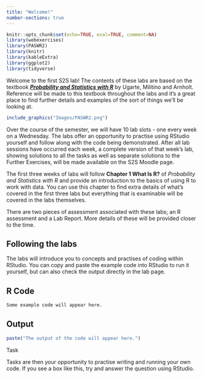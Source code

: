 ```yaml
---
title: "Welcome!"
number-sections: true
---
```


```r
knitr::opts_chunk$set(echo=TRUE, eval=TRUE, comment=NA)
library(webexercises)
library(PASWR2)
library(knitr)
library(kableExtra)
library(ggplot2)
library(tidyverse)
```

```{=html}
<!-- question callout example
:::{.question}
::::{.question-header}
Question
::::
::::{.question-container}
This is where the question text would go.
::::
:::
-->
```

Welcome to the first S2S lab! The contents of these labs are based on the textbook [***Probability and Statistics with R***](https://read.kortext.com/reader/pdf/92741/A){target="_blank"} by Ugarte, Militino and Arnholt. Reference will be made to this textbook throughout the labs and it's a great place to find further details and examples of the sort of things we'll be looking at.

```r
include_graphics("Images/PASWR2.png")
```

Over the course of the semester, we will have 10 lab slots - one every week on a Wednesday. The labs offer an opportunity to practise using RStudio yourself and follow along with the code being demonstrated. After all lab sessions have occurred each week, a complete version of that week's lab, showing solutions to all the tasks as well as separate solutions to the Further Exercises, will be made available on the S2S Moodle page.

The first three weeks of labs will follow **Chapter 1 What Is R?** of *Probability and Statistics with R* and provide an introduction to the basics of using R to work with data. You can use this chapter to find extra details of what's covered in the first three labs but everything that is examinable will be covered in the labs themselves.

There are two pieces of assessment associated with these labs; an R assessment and a Lab Report. More details of these will be provided closer to the time.

## Following the labs {-}

The labs will introduce you to concepts and practises of coding within RStudio. You can copy and paste the example code into RStudio to run it yourself, but can also check the output directly in the lab page.

::: panel-tabset
## R Code

```r
Some example code will appear here.
```

## Output

```r
paste("The output of the code will appear here.")
```

:::


:::{.question}
::::{.question-header}
Task
::::
::::{.question-container}
Tasks are then your opportunity to practise writing and running your own code. If you see a box like this, try and answer the question using RStudio.
::::
:::


